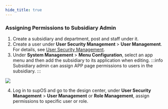 ```yaml
---
hide_title: true
---
```


 
### Assigning Permissions to Subsidiary Admin

1. Create a subsidiary and department, post and staff under it.
2. Create a user under <strong>User Security Management </strong>> <strong>User Management</strong>. For details, see <a href="User Security Management">User Security Management</a>.
3. Under <strong>System Management </strong>> <strong>Menu Configuration</strong>, select an app menu and then add the subsidiary to its application when editing.
:::info
Subsidiary admin can assign APP page permissions to users in the subsidiary.
:::

<img width={350} src="https://wordpressfreezonex.oss-accelerate.aliyuncs.com/factoryModeling/31.png"/>

4. Log in to supOS and go to the design center, under <strong>User Security Management</strong> > <strong>User Management</strong> or <strong>Role Management</strong>, assign permissions to specific user or role.